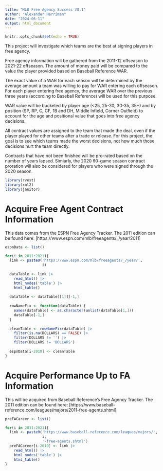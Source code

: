 ---
title: "MLB Free Agency Success V0.1"
author: "Alexander Harriman"
date: "2024-06-11"
output: html_document
---

```{r setup, include=FALSE}
knitr::opts_chunk$set(echo = TRUE)
```


This project will investigate which teams are the best at signing players in free agency.

Free agency information will be gathered from the 2011-12 offseason to 2021-22 offseason. The amount of money paid will be compared to the value the player provided based on Baseball Reference WAR.

The exact value of a WAR for each season will be determined by the average amount a team was willing to pay for WAR entering each offseason. For each player entering free agency, the average WAR over the previous three years (according to Baseball Reference) will be used for this purpose.


WAR value will be bucketed by player age (<25, 25-30, 30-35, 35+) and by position (SP, RP, C, CF, 1B and DH, Middle Infield, Corner Outfield) to account for the age and positional value that goes into free agency decisions.


All contract values are assigned to the team that made the deal, even if the player played for other teams after a trade or release. For this project, the goal is to see which teams made the worst decisions, not how much those decisions hurt the team directly.

Contracts that have not been finished will be pro-rated based on the number of years lapsed. Simiarly, the 2020 60-game season contract proration will also be considered for players who were signed through the 2020 season.


```{r}
library(rvest)
library(xml2)
library(janitor)
```



# Acquire Free Agent Contract Information

This data comes from the ESPN Free Agency Tracker. The 2011 edition can be found here: [https://www.espn.com/mlb/freeagents/_/year/2011]

```{r}
espnData <- list()

for(i in 2011:2021){
  link <- paste0('https://www.espn.com/mlb/freeagents/_/year/',
                 i)
  
  dataTable <- link |>
    read_html() |>
    html_nodes('table') |>
    html_table() 
  
  dataTable <- dataTable[[1]][-1,]
  
  rowNameFix <- function(dataTable) {
    names(dataTable) <- as.character(unlist(dataTable[1,]))
    dataTable[-1,]
  }
  
  cleanTable <- rowNameFix(dataTable) |>
    filter(is.na(DOLLARS) == FALSE) |>
    filter(DOLLARS != '') |>
    filter(DOLLARS != 'DOLLARS')
  
  espnData[i-2010] <- cleanTable 
}

```


# Acquire Performance Up to FA Information


This will be acquired from Baseball Reference's Free Agency Tracker. The 2011 edition can be found here: [https://www.baseball-reference.com/leagues/majors/2011-free-agents.shtml]



```{r}
preFACareer <- list()

for(i in 2011:2021){
  link <- paste0('https://www.baseball-reference.com/leagues/majors/',
                 i,
                 '-free-agents.shtml')
  preFACareer[i-2010] <- link |>
    read_html() |>
    html_nodes('table') |>
    html_table()
}
```


